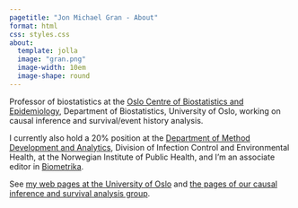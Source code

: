 ```yaml
---
pagetitle: "Jon Michael Gran - About"
format: html
css: styles.css
about:
  template: jolla
  image: "gran.png"
  image-width: 10em
  image-shape: round
---
```


Professor of biostatistics at the [Oslo Centre of Biostatistics and Epidemiology](https://www.med.uio.no/imb/english/research/centres/ocbe/){target="_blank"}, Department of Biostatistics, University of Oslo, working on causal inference and survival/event history analysis.

I currently also hold a 20% position at the [Department of Method Development and Analytics](https://www.fhi.no/en/ab/departments-and-centres/method-development-and-analytics/){target="_blank"}, Division of Infection Control and Environmental Health, at the Norwegian Institute of Public Health, and I'm an associate editor in [Biometrika](https://academic.oup.com/biomet){target="_blank"}.

See [my web pages at the University of Oslo](https://www.med.uio.no/imb/english/people/aca/jonmic/index.html){target="_blank"} and [the pages of our causal inference and survival analysis group](https://www.med.uio.no/imb/english/research/groups/causal-inference-methods/index.html){target="_blank"}.
